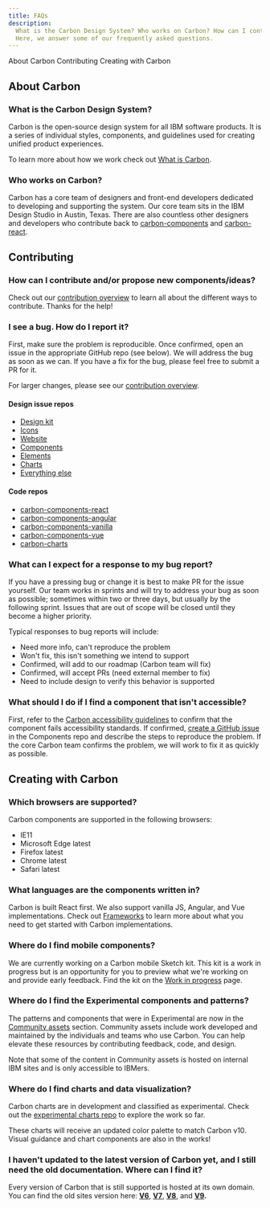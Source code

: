 ```yaml
---
title: FAQs
description:
  What is the Carbon Design System? Who works on Carbon? How can I contribute?
  Here, we answer some of our frequently asked questions.
---
```


<AnchorLinks>

<AnchorLink>About Carbon</AnchorLink>
<AnchorLink>Contributing</AnchorLink>
<AnchorLink>Creating with Carbon</AnchorLink>

</AnchorLinks>

## About Carbon

### What is the Carbon Design System?

Carbon is the open-source design system for all IBM software products. It is a
series of individual styles, components, and guidelines used for creating
unified product experiences.

To learn more about how we work check out
[What is Carbon](/all-about-carbon/what-is-carbon).

### Who works on Carbon?

Carbon has a core team of designers and front-end developers dedicated to
developing and supporting the system. Our core team sits in the IBM Design
Studio in Austin, Texas. There are also countless other designers and developers
who contribute back to
[carbon-components](https://github.com/carbon-design-system/carbon-components#contributors)
and
[carbon-react](https://github.com/carbon-design-system/carbon-components-react#contributors).

## Contributing

### How can I contribute and/or propose new components/ideas?

Check out our [contribution overview](/contributing/overview) to learn all about
the different ways to contribute. Thanks for the help!

### I see a bug. How do I report it?

First, make sure the problem is reproducible. Once confirmed, open an issue in
the appropriate GitHub repo (see below). We will address the bug as soon as we
can. If you have a fix for the bug, please feel free to submit a PR for it.

For larger changes, please see our
[contribution overview](/contributing/overview).

#### Design issue repos

- [Design kit](https://github.com/carbon-design-system/carbon-design-kit/issues/new)
- [Icons](https://github.com/carbon-design-system/carbon-icons/issues/new)
- [Website](https://github.com/carbon-design-system/carbon-website/issues/new/choose)
- [Components](https://github.com/carbon-design-system/carbon/issues/new/choose)
- [Elements](https://github.com/carbon-design-system/carbon/issues/new/choose)
- [Charts](https://github.com/carbon-design-system/carbon-charts/issues/new)
- [Everything else](https://github.com/carbon-design-system/issue-tracking/issues/new)

#### Code repos

- [carbon-components-react](https://github.com/carbon-design-system/carbon/issues/new/choose)
- [carbon-components-angular](https://github.com/IBM/carbon-components-angular/issues/new)
- [carbon-components-vanilla](https://github.com/carbon-design-system/carbon/issues/new/choose)
- [carbon-components-vue](https://github.com/carbon-design-system/carbon-components-vue/issues/new)
- [carbon-charts](https://github.com/carbon-design-system/carbon-charts/issues/new)

### What can I expect for a response to my bug report?

If you have a pressing bug or change it is best to make PR for the issue
yourself. Our team works in sprints and will try to address your bug as soon as
possible; sometimes within two or three days, but usually by the following
sprint. Issues that are out of scope will be closed until they become a higher
priority.

Typical responses to bug reports will include:

- Need more info, can't reproduce the problem
- Won't fix, this isn't something we intend to support
- Confirmed, will add to our roadmap (Carbon team will fix)
- Confirmed, will accept PRs (need external member to fix)
- Need to include design to verify this behavior is supported

### What should I do if I find a component that isn't accessible?

First, refer to the
[Carbon accessibility guidelines](/guidelines/accessibility/overview) to confirm
that the component fails accessibility standards. If confirmed,
[create a GitHub issue](https://github.com/carbon-design-system/carbon/issues/new/choose)
in the Components repo and describe the steps to reproduce the problem. If the
core Carbon team confirms the problem, we will work to fix it as quickly as
possible.

## Creating with Carbon

### Which browsers are supported?

Carbon components are supported in the following browsers:

- IE11
- Microsoft Edge latest
- Firefox latest
- Chrome latest
- Safari latest

### What languages are the components written in?

Carbon is built React first. We also support vanilla JS, Angular, and Vue
implementations. Check out [Frameworks](/developing/frameworks/react) to learn
more about what you need to get started with Carbon implementations.

### Where do I find mobile components?

We are currently working on a Carbon mobile Sketch kit. This kit is a work in
progress but is an opportunity for you to preview what we're working on and
provide early feedback. Find the kit on the
[Work in progress](/whats-happening/work-in-progress) page.

### Where do I find the Experimental components and patterns?

The patterns and components that were in Experimental are now in the
[Community assets](/community/overview) section. Community assets include work
developed and maintained by the individuals and teams who use Carbon. You can
help elevate these resources by contributing feedback, code, and design.

Note that some of the content in Community assets is hosted on internal IBM
sites and is only accessible to IBMers.

### Where do I find charts and data visualization?

Carbon charts are in development and classified as experimental. Check out the
[experimental charts repo](https://carbon-design-system.github.io/carbon-charts/?experimental=true)
to explore the work so far.

These charts will receive an updated color palette to match Carbon v10. Visual
guidance and chart components are also in the works!

### I haven't updated to the latest version of Carbon yet, and I still need the old documentation. Where can I find it?

Every version of Carbon that is still supported is hosted at its own domain. You
can find the old sites version here:
**[V6](http://v6.carbondesignsystem.com/)**,
**[V7](http://v7.carbondesignsystem.com/)**,
**[V8](http://v8.carbondesignsystem.com/)**, and
**[V9](http://v9.carbondesignsystem.com/).**
